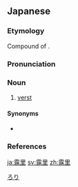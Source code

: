 ==Japanese==
{{wikipedia|lang=ja}}
{{ja-kanjitab|ろ|り|yomi=o}}

===Etymology===
Compound of {{compound|露|tr1=ro|t1=Russia|里|tr2=ri|t2=unit of distance|lang=ja|sort=ろり}}.

===Pronunciation===
{{ja-pron|yomi=o|ろり|acc=1|acc_ref=DJR}}

===Noun===
{{ja-noun|ろり}}

# [[verst]]

====Synonyms====
* {{ja-r|ベルスタ}}

===References===
<references/>

[[Category:ja:Units of measure|ろり]]

[[ja:露里]]
[[sv:露里]]
[[zh:露里]]